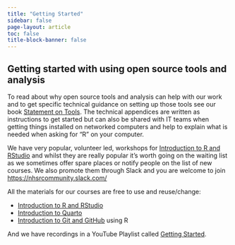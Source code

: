 ```yaml
---
title: "Getting Started"
sidebar: false
page-layout: article
toc: false
title-block-banner: false
---
```


## Getting started with using open source tools and analysis

To read about why open source tools and analysis can help with our work and to get specific technical guidance on setting up those tools see our book [Statement on Tools](https://tools.nhsrcommunity.com/).
The technical appendices are written as instructions to get started but can also be shared with IT teams when getting things installed on networked computers and help to explain what is needed when asking for "R" on your computer.

We have very popular, volunteer led, workshops for [Introduction to R and RStudio](https://nhsrcommunity.com/events/) and whilst they are really popular it’s worth going on the waiting list as we sometimes offer spare places or notify people on the list of new courses. We also promote them through Slack and you are welcome to join <https://nhsrcommunity.slack.com/>

All the materials for our courses are free to use and reuse/change:

- [Introduction to R and RStudio](https://intro-r-rstudio.nhsrcommunity.com/)
- [Introduction to Quarto](https://intro-quarto.nhsrcommunity.com/)
- [Introduction to Git and GitHub](https://intro-git-github.nhsrcommunity.com/) using R 

And we have recordings in a YouTube Playlist called [Getting Started](https://www.youtube.com/watch?v=dS91HzZLD_c&list=PLXCrMzQaI6c1GC4P9zNw3N3dcfIUfvdEV&pp=iAQB).
